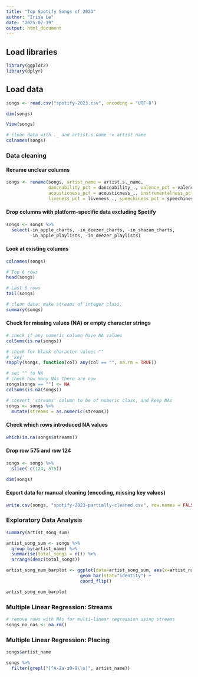 ```yaml
---
title: "Top Spotify Songs of 2023"
author: "Irisa Le"
date: "2025-07-19"
output: html_document
---
```


## Load libraries
```r
library(ggplot2)
library(dplyr)
```

## Load data
```r
songs <- read.csv("spotify-2023.csv", encoding = "UTF-8")
```

```r
dim(songs)
```

```r
View(songs)
```

```r
# clean data with ._ and artist.s.name -> artist name
colnames(songs)
```

### Data cleaning
#### Rename unclear columns
```r
songs <- rename(songs, artist_name = artist.s._name,
                danceability_pct = danceability_., valence_pct = valence_., energy_pct = energy_.,          
                acousticness_pct = acousticness_., instrumentalness_pct = instrumentalness_., 
                liveness_pct = liveness_., speechiness_pct = speechiness_.)
```

#### Drop columns with platform-specific data excluding Spotify
```r
songs <- songs %>%
  select(-in_apple_charts, -in_deezer_charts, -in_shazam_charts,
         -in_apple_playlists, -in_deezer_playlists)
```

#### Look at existing columns
```r
colnames(songs)
```

```r
# Top 6 rows
head(songs)
```

```r
# Last 6 rows
tail(songs)
```

```r
# clean data: make streams of integer class,
summary(songs)
```

#### Check for missing values (NA) or empty character strings
```r
# check if any numeric column have NA values
colSums(is.na(songs))
```

```r
# check for blank character values ""
# 'key'
sapply(songs, function(col) any(col == "", na.rm = TRUE))
```

```r
# set "" to NA
# check how many NAs there are now
songs[songs == ""] <- NA
colSums(is.na(songs))
```

```r
# convert 'streams' column to be of numeric class, and keep NAs
songs <- songs %>%
  mutate(streams = as.numeric(streams))
```

#### Check which rows introduced NA values
```r
which(is.na(songs$streams))
```

#### Drop row 575 and row 124
```r
songs <- songs %>%
  slice(-c(124, 575))
```

```r
dim(songs)
```

#### Export data for manual cleaning (encoding, missing key values)
```r
write.csv(songs, "spotify-2023-partially-cleaned.csv", row.names = FALSE)
```

### Exploratory Data Analysis
```r
summary(artist_song_sum)
```

```r
artist_song_sum <- songs %>%
  group_by(artist_name) %>%
  summarise(total_songs = n()) %>%
  arrange(desc(total_songs))

artist_song_num_barplot <- ggplot(data=artist_song_sum, aes(x=artist_name, y=total_songs)) +
                            geom_bar(stat="identity") +
                            coord_flip()

artist_song_num_barplot
```

### Multiple Linear Regression: Streams
```r
# remove rows with NAs for multi-linear regression using streams
songs_no_nas <- na.rm()
```

### Multiple Linear Regression: Placing


```r
songs$artist_name
```

```r
songs %>%
  filter(grepl("[^A-Za-z0-9\\s]", artist_name))
```


















